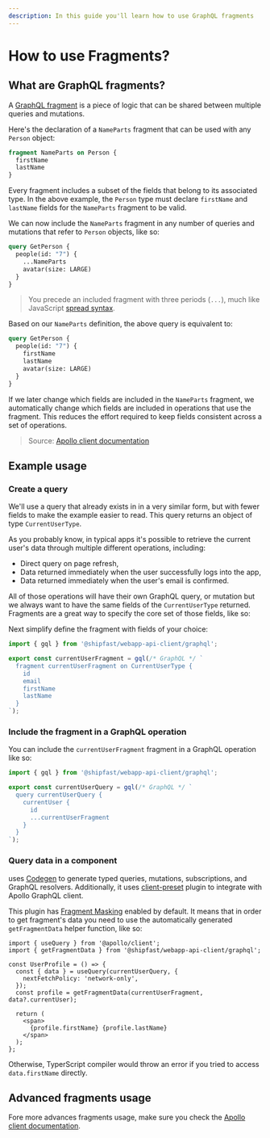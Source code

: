 ```yaml
---
description: In this guide you'll learn how to use GraphQL fragments
---
```


# How to use Fragments?

## What are GraphQL fragments?

A [GraphQL fragment](https://graphql.org/learn/queries/#fragments) is a piece of logic that can be shared between
multiple queries and mutations.

Here's the declaration of a `NameParts` fragment that can be used with any `Person` object:

```graphql
fragment NameParts on Person {
  firstName
  lastName
}
```

Every fragment includes a subset of the fields that belong to its associated type. In the above example, the `Person`
type must declare `firstName` and `lastName` fields for the `NameParts` fragment to be valid.

We can now include the `NameParts` fragment in any number of queries and mutations that refer to `Person` objects, like
so:

```graphql
query GetPerson {
  people(id: "7") {
    ...NameParts
    avatar(size: LARGE)
  }
}
```

> You precede an included fragment with three periods (`...`), much like JavaScript [spread syntax](https://developer.mozilla.org/en-US/docs/Web/JavaScript/Reference/Operators/Spread_syntax).

Based on our `NameParts` definition, the above query is equivalent to:

```graphql
query GetPerson {
  people(id: "7") {
    firstName
    lastName
    avatar(size: LARGE)
  }
}
```

If we later change which fields are included in the `NameParts` fragment, we automatically change which fields are
included in operations that use the fragment. This reduces the effort required to keep fields consistent across a set of
operations.

> Source: [Apollo client documentation](https://www.apollographql.com/docs/react/data/fragments/)

## Example usage

### Create a query

We'll use a query that already exists in <ProjectName/> in a very similar form, but with fewer fields to make the
example easier to read. This query returns an object of type `CurrentUserType`.

As you probably know, in typical apps it's possible to retrieve the current user's data through multiple different
operations, including:

- Direct query on page refresh,
- Data returned immediately when the user successfully logs into the app,
- Data returned immediately when the user's email is confirmed.

All of those operations will have their own GraphQL query, or mutation but we always want to have the same fields of the
`CurrentUserType` returned. Fragments are a great way to specify the core set of those fields, like so:

Next simplify define the fragment with fields of your choice:

```ts
import { gql } from '@shipfast/webapp-api-client/graphql';

export const currentUserFragment = gql(/* GraphQL */ `
  fragment currentUserFragment on CurrentUserType {
    id
    email
    firstName
    lastName
  }
`);
```

### Include the fragment in a GraphQL operation

You can include the `currentUserFragment` fragment in a GraphQL operation like so:

```ts
import { gql } from '@shipfast/webapp-api-client/graphql';

export const currentUserQuery = gql(/* GraphQL */ `
  query currentUserQuery {
    currentUser {
      id
      ...currentUserFragment
    }
  }
`);
```

### Query data in a component

<ProjectName/> uses [Codegen](https://the-guild.dev/graphql/codegen) to generate typed queries, mutations,
subscriptions, and GraphQL resolvers. Additionally, it uses [client-preset](https://the-guild.dev/graphql/codegen/plugins/presets/preset-client)
plugin to integrate with Apollo GraphQL client.

This plugin has [Fragment Masking](https://the-guild.dev/graphql/codegen/plugins/presets/preset-client#fragment-masking)
enabled by default. It means that in order to get fragment's data you need to use the automatically generated
`getFragmentData` helper function, like so:

```tsx
import { useQuery } from '@apollo/client';
import { getFragmentData } from '@shipfast/webapp-api-client/graphql';

const UserProfile = () => {
  const { data } = useQuery(currentUserQuery, {
    nextFetchPolicy: 'network-only',
  });
  const profile = getFragmentData(currentUserFragment, data?.currentUser);

  return (
    <span>
      {profile.firstName} {profile.lastName}
    </span>
  );
};
```

Otherwise, TyperScript compiler would throw an error if you tried to access `data.firstName` directly.

## Advanced fragments usage

Fore more advances fragments usage, make sure you check the [Apollo client documentation](https://www.apollographql.com/docs/react/data/fragments/).
